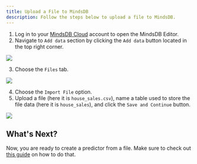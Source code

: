 ```yaml
---
title: Upload a File to MindsDB
description: Follow the steps below to upload a file to MindsDB.
---
```


1. Log in to your [MindsDB Cloud](https://cloud.mindsdb.com/login) account to
   open the MindsDB Editor.
2. Navigate to `Add data` section by clicking the `Add data` button located in
   the top right corner.

![](/assets/sql/add-file-to-mindsdb-cloud-3.png)

3. Choose the `Files` tab.

![](/assets/sql/add-file-to-mindsdb-cloud.png)

4. Choose the `Import File` option.
5. Upload a file (here it is `house_sales.csv`), name a table used to store the
   file data (here it is `house_sales`), and click the `Save and Continue`
   button.

![](/assets/sql/add-file-to-mindsdb-cloud-2.png)

## What's Next?

Now, you are ready to create a predictor from a file. Make sure to check out
[this guide](https://docs.mindsdb.com/sql/create/predictor/#create-predictor-from-file)
on how to do that.
